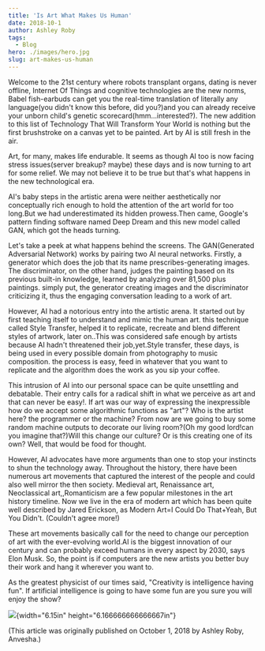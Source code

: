 ```yaml
---
title: 'Is Art What Makes Us Human'
date: 2018-10-1
author: Ashley Roby
tags:
  - Blog
hero: ./images/hero.jpg
slug: art-makes-us-human
---
```


Welcome to the 21st century where robots transplant organs, dating is
never offline, Internet Of Things and cognitive technologies are the new
norms, Babel fish-earbuds can get you the real-time translation of
literally any language(you didn't know this before, did you?)and you can
already receive your unborn child's genetic
scorecard(hmm...interested?). The new addition to this list of
Technology That Will Transform Your World is nothing but the first
brushstroke on a canvas yet to be painted. Art by AI is still fresh in
the air.

Art, for many, makes life endurable. It seems as though AI too is now
facing stress issues(server breakup? maybe) these days and is now
turning to art for some relief. We may not believe it to be true but
that's what happens in the new technological era.

AI's baby steps in the artistic arena were neither aesthetically nor
conceptually rich enough to hold the attention of the art world for too
long.But we had underestimated its hidden prowess.Then came, Google's
pattern finding software named Deep Dream and this new model called GAN,
which got the heads turning.

Let's take a peek at what happens behind the screens. The GAN(Generated
Adversarial Network) works by pairing two AI neural networks. Firstly, a
generator which does the job that its name prescribes-generating images.
The discriminator, on the other hand, judges the painting based on its
previous built-in knowledge, learned by analyzing over 81,500 plus
paintings. simply put, the generator creating images and the
discriminator criticizing it, thus the engaging conversation leading to
a work of art.

However, AI had a notorious entry into the artistic arena. It started
out by first teaching itself to understand and mimic the human art. this
technique called Style Transfer, helped it to replicate, recreate and
blend different styles of artwork, later on..This was considered safe
enough by artists because AI hadn't threatened their job,yet.Style
transfer, these days, is being used in every possible domain from
photography to music composition. the process is easy, feed in whatever
that you want to replicate and the algorithm does the work as you sip
your coffee.

This intrusion of AI into our personal space can be quite unsettling and
debatable. Their entry calls for a radical shift in what we perceive as
art and that can never be easy!. If art was our way of expressing the
inexpressible how do we accept some algorithmic functions as "art"? Who
is the artist here? the programmer or the machine? From now are we going
to buy some random machine outputs to decorate our living room?(Oh my
good lord!can you imagine that?)Will this change our culture? Or is this
creating one of its own? Well, that would be food for thought.

However, AI advocates have more arguments than one to stop your
instincts to shun the technology away. Throughout the history, there
have been numerous art movements that captured the interest of the
people and could also well mirror the then society. Medieval art,
Renaissance art, Neoclassical art,,Romanticism are a few popular
milestones in the art history timeline. Now we live in the era of modern
art which has been quite well described by Jared Erickson, as Modern
Art=I Could Do That+Yeah, But You Didn't. (Couldn't agree more!)

These art movements basically call for the need to change our perception
of art with the ever-evolving world.AI is the biggest innovation of our
century and can probably exceed humans in every aspect by 2030, says
Elon Musk. So, the point is if computers are the new artists you better
buy their work and hang it wherever you want to.

As the greatest physicist of our times said, "Creativity is intelligence
having fun". If artificial intelligence is going to have some fun are
you sure you will enjoy the show?

![](media/image1.JPG){width="6.15in" height="6.166666666666667in"}

(This article was originally published on October 1, 2018 by Ashley
Roby, Anvesha.)
